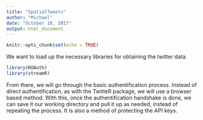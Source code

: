 ```yaml
---
title: "SpatialTweets"
author: "Michael"
date: "October 18, 2017"
output: html_document
---
```


```r
knitr::opts_chunk$set(echo = TRUE)
```

We want to load up the necessary libraries for obtaining the twitter data. 

```r
library(ROAuth)
library(streamR)
```

From there, we will go through the basic authentification process. Instead of direct authentification, as with the TwitteR package, we will use a browser based method. With this, once the authentification handshake is done, we can save it our working directory and pull it up as needed, instead of repeating the process. It is also a method of protecting the API keys. 

```r

```
